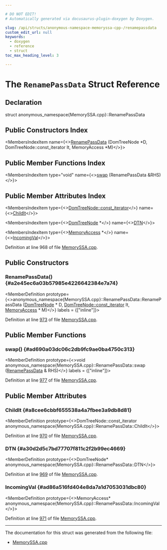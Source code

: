 ```yaml
---

# DO NOT EDIT!
# Automatically generated via docusaurus-plugin-doxygen by Doxygen.

slug: /api/structs/anonymous-namespace-memoryssa-cpp-/renamepassdata
custom_edit_url: null
keywords:
  - doxygen
  - reference
  - struct
toc_max_heading_level: 3

---
```





# The `RenamePassData` Struct Reference

<DoxygenPage pluginConfig={pluginConfig}>



## Declaration

<CodeBlock>struct anonymous_namespace{MemorySSA.cpp}::RenamePassData</CodeBlock>

## Public Constructors Index

<MembersIndex>

<MembersIndexItem
  name={<><a href="#a2e45ec6a03b57985e4226642384e7a74">RenamePassData</a> (DomTreeNode &#42;D, DomTreeNode::const&#95;iterator It, MemoryAccess &#42;M)</>}>
</MembersIndexItem>

</MembersIndex>

## Public Member Functions Index

<MembersIndex>

<MembersIndexItem
  type="void"
  name={<><a href="#ad690a03dc06c2db9fc9ae0ba4750c313">swap</a> (RenamePassData &amp;RHS)</>}>
</MembersIndexItem>

</MembersIndex>

## Public Member Attributes Index

<MembersIndex>

<MembersIndexItem
  type={<><a href="/docs/api/classes/llvm/domtreenodebase/#ac7d6c8d6097d77418565f21650836d66">DomTreeNode::const&#95;iterator</a></>}
  name={<><a href="#a8cee6cbbf655538a4a7fbee3a9db8d81">ChildIt</a></>}>
</MembersIndexItem>

<MembersIndexItem
  type={<><a href="/docs/api/namespaces/llvm/#a58b9df85470fc4e2a8066ff6a62e5a34">DomTreeNode</a> &#42;</>}
  name={<><a href="#a30d2d5c7bd77707f811c2f2b99ec4669">DTN</a></>}>
</MembersIndexItem>

<MembersIndexItem
  type={<><a href="/docs/api/classes/llvm/memoryaccess">MemoryAccess</a> &#42;</>}
  name={<><a href="#ad86a516fd404e8da7a1d7053031dbc80">IncomingVal</a></>}>
</MembersIndexItem>

</MembersIndex>


Definition at line 968 of file <a href="/docs/api/files/lib/lib/analysis/memoryssa-cpp">MemorySSA.cpp</a>.

<SectionDefinition>

## Public Constructors

### RenamePassData() {#a2e45ec6a03b57985e4226642384e7a74}

<MemberDefinition
  prototype={<>anonymous&#95;namespace&#123;MemorySSA.cpp&#125;::RenamePassData::RenamePassData (<a href="/docs/api/namespaces/llvm/#a58b9df85470fc4e2a8066ff6a62e5a34">DomTreeNode</a> &#42; D, <a href="/docs/api/classes/llvm/domtreenodebase/#ac7d6c8d6097d77418565f21650836d66">DomTreeNode::const&#95;iterator</a> It, <a href="/docs/api/classes/llvm/memoryaccess">MemoryAccess</a> &#42; M)</>}
  labels = {["inline"]}>

Definition at line <a href="/docs/api/files/lib/lib/analysis/memoryssa-cpp/#l00973">973</a> of file <a href="/docs/api/files/lib/lib/analysis/memoryssa-cpp">MemorySSA.cpp</a>.
</MemberDefinition>

</SectionDefinition>

<SectionDefinition>

## Public Member Functions

### swap() {#ad690a03dc06c2db9fc9ae0ba4750c313}

<MemberDefinition
  prototype={<>void anonymous&#95;namespace&#123;MemorySSA.cpp&#125;::RenamePassData::swap (<a href="/docs/api/structs/anonymous-namespace-memoryssa-cpp-/renamepassdata">RenamePassData</a> &amp; RHS)</>}
  labels = {["inline"]}>

Definition at line <a href="/docs/api/files/lib/lib/analysis/memoryssa-cpp/#l00977">977</a> of file <a href="/docs/api/files/lib/lib/analysis/memoryssa-cpp">MemorySSA.cpp</a>.
</MemberDefinition>

</SectionDefinition>

<SectionDefinition>

## Public Member Attributes

### ChildIt {#a8cee6cbbf655538a4a7fbee3a9db8d81}

<MemberDefinition
  prototype={<>DomTreeNode::const&#95;iterator anonymous&#95;namespace&#123;MemorySSA.cpp&#125;::RenamePassData::ChildIt</>}>

Definition at line <a href="/docs/api/files/lib/lib/analysis/memoryssa-cpp/#l00970">970</a> of file <a href="/docs/api/files/lib/lib/analysis/memoryssa-cpp">MemorySSA.cpp</a>.
</MemberDefinition>

### DTN {#a30d2d5c7bd77707f811c2f2b99ec4669}

<MemberDefinition
  prototype={<>DomTreeNode&#42; anonymous&#95;namespace&#123;MemorySSA.cpp&#125;::RenamePassData::DTN</>}>

Definition at line <a href="/docs/api/files/lib/lib/analysis/memoryssa-cpp/#l00969">969</a> of file <a href="/docs/api/files/lib/lib/analysis/memoryssa-cpp">MemorySSA.cpp</a>.
</MemberDefinition>

### IncomingVal {#ad86a516fd404e8da7a1d7053031dbc80}

<MemberDefinition
  prototype={<>MemoryAccess&#42; anonymous&#95;namespace&#123;MemorySSA.cpp&#125;::RenamePassData::IncomingVal</>}>

Definition at line <a href="/docs/api/files/lib/lib/analysis/memoryssa-cpp/#l00971">971</a> of file <a href="/docs/api/files/lib/lib/analysis/memoryssa-cpp">MemorySSA.cpp</a>.
</MemberDefinition>

</SectionDefinition>

<hr/>

The documentation for this struct was generated from the following file:

<ul>
<li><a href="/docs/api/files/lib/lib/analysis/memoryssa-cpp">MemorySSA.cpp</a></li>
</ul>

</DoxygenPage>
